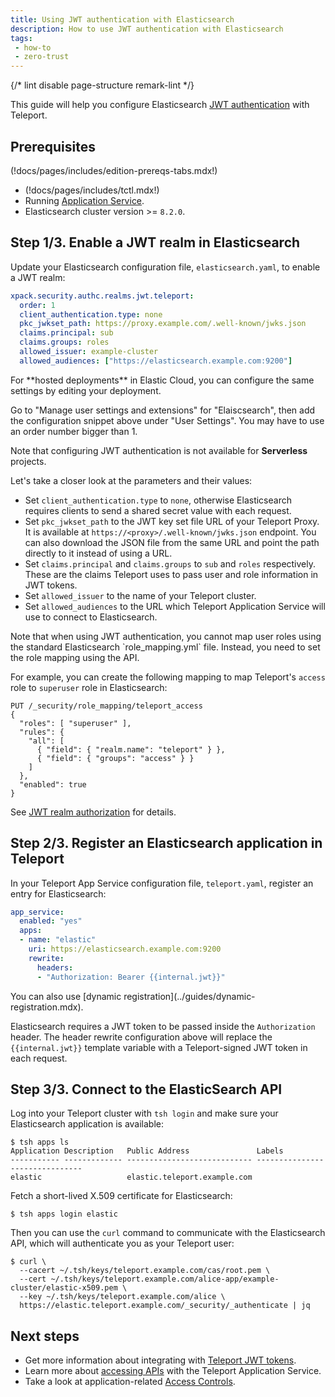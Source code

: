 ```yaml
---
title: Using JWT authentication with Elasticsearch
description: How to use JWT authentication with Elasticsearch
tags:
 - how-to
 - zero-trust
---
```


{/* lint disable page-structure remark-lint */}

This guide will help you configure Elasticsearch [JWT authentication](https://www.elastic.co/guide/en/elasticsearch/reference/current/jwt-realm.html)
with Teleport.

## Prerequisites

(!docs/pages/includes/edition-prereqs-tabs.mdx!)

- (!docs/pages/includes/tctl.mdx!)
- Running [Application Service](../guides/connecting-apps.mdx).
- Elasticsearch cluster version >= `8.2.0`.

## Step 1/3. Enable a JWT realm in Elasticsearch

Update your Elasticsearch configuration file, `elasticsearch.yaml`, to enable a
JWT realm:

```yaml
xpack.security.authc.realms.jwt.teleport:
  order: 1
  client_authentication.type: none
  pkc_jwkset_path: https://proxy.example.com/.well-known/jwks.json
  claims.principal: sub
  claims.groups: roles
  allowed_issuer: example-cluster
  allowed_audiences: ["https://elasticsearch.example.com:9200"]
```

<Admonition type="tip" title="Elastic Cloud">
For **hosted deployments** in Elastic Cloud, you can configure the same settings
by editing your deployment.

Go to "Manage user settings and extensions" for "Elaiscsearch", then add the
configuration snippet above under "User Settings". You may have to use an order
number bigger than 1.

Note that configuring JWT authentication is not available for **Serverless**
projects.
</Admonition>

Let's take a closer look at the parameters and their values:

- Set `client_authentication.type` to `none`, otherwise Elasticsearch requires
  clients to send a shared secret value with each request.
- Set `pkc_jwkset_path` to the JWT key set file URL of your Teleport Proxy. It
  is available at `https://<proxy>/.well-known/jwks.json` endpoint. You can
  also download the JSON file from the same URL and point the path directly to
  it instead of using a URL.
- Set `claims.principal` and `claims.groups` to `sub` and `roles` respectively.
  These are the claims Teleport uses to pass user and role information in JWT
  tokens.
- Set `allowed_issuer` to the name of your Teleport cluster.
- Set `allowed_audiences` to the URL which Teleport Application Service will
  use to connect to Elasticsearch.

<Admonition title="Elasticsearch role mapping" type="note">
  Note that when using JWT authentication, you cannot map user roles using the
  standard Elasticsearch `role_mapping.yml` file. Instead, you need to set the
  role mapping using the API.

  For example, you can create the following mapping to map Teleport's `access` role
  to `superuser` role in Elasticsearch:
  ```
  PUT /_security/role_mapping/teleport_access
  {
    "roles": [ "superuser" ],
    "rules": {
      "all": [
        { "field": { "realm.name": "teleport" } },
        { "field": { "groups": "access" } }
      ]
    },
    "enabled": true
  }
  ```
  
  See [JWT realm
  authorization](https://www.elastic.co/guide/en/elasticsearch/reference/current/jwt-realm.html#jwt-authorization)
  for details.
</Admonition>

## Step 2/3. Register an Elasticsearch application in Teleport

In your Teleport App Service configuration file, `teleport.yaml`, register an
entry for Elasticsearch:

```yaml
app_service:
  enabled: "yes"
  apps:
  - name: "elastic"
    uri: https://elasticsearch.example.com:9200
    rewrite:
      headers:
      - "Authorization: Bearer {{internal.jwt}}"
```

<Admonition type="tip">
  You can also use [dynamic registration](../guides/dynamic-registration.mdx).
</Admonition>

Elasticsearch requires a JWT token to be passed inside the `Authorization`
header. The header rewrite configuration above will replace the `{{internal.jwt}}`
template variable with a Teleport-signed JWT token in each request.

## Step 3/3. Connect to the ElasticSearch API

Log into your Teleport cluster with `tsh login` and make sure your Elasticsearch
application is available:

```code
$ tsh apps ls
Application Description   Public Address               Labels
----------- ------------- ---------------------------- -------------------------------
elastic                   elastic.teleport.example.com
```

Fetch a short-lived X.509 certificate for Elasticsearch:

```code
$ tsh apps login elastic
```

Then you can use the `curl` command to communicate with the Elasticsearch API,
which will authenticate you as your Teleport user:

```code
$ curl \
  --cacert ~/.tsh/keys/teleport.example.com/cas/root.pem \
  --cert ~/.tsh/keys/teleport.example.com/alice-app/example-cluster/elastic-x509.pem \
  --key ~/.tsh/keys/teleport.example.com/alice \
  https://elastic.teleport.example.com/_security/_authenticate | jq
```

## Next steps

- Get more information about integrating with [Teleport JWT tokens](./introduction.mdx).
- Learn more about [accessing APIs](../guides/api-access.mdx) with the Teleport
  Application Service.
- Take a look at application-related [Access Controls](../controls.mdx).

